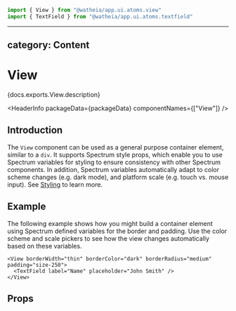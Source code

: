 <!-- Copyright 2020 Adobe. All rights reserved.
This file is licensed to you under the Apache License, Version 2.0 (the "License");
you may not use this file except in compliance with the License. You may obtain a copy
of the License at http://www.apache.org/licenses/LICENSE-2.0
Unless required by applicable law or agreed to in writing, software distributed under
the License is distributed on an "AS IS" BASIS, WITHOUT WARRANTIES OR REPRESENTATIONS
OF ANY KIND, either express or implied. See the License for the specific language
governing permissions and limitations under the License. -->



```jsx import
import { View } from "@watheia/app.ui.atoms.view"
import { TextField } from "@watheia/app.ui.atoms.textfield"
```

---

## category: Content

# View

<p>{docs.exports.View.description}</p>

<HeaderInfo packageData={packageData} componentNames={["View"]} />

## Introduction

The `View` component can be used as a general purpose container element, similar to a
`div`. It supports Spectrum style props, which enable you to use Spectrum variables for
styling to ensure consistency with other Spectrum components. In addition, Spectrum
variables automatically adapt to color scheme changes (e.g. dark mode), and platform
scale (e.g. touch vs. mouse input). See [Styling](styling.html) to learn more.

## Example

The following example shows how you might build a container element using Spectrum defined
variables for the border and padding. Use the color scheme and scale pickers to see how the
view changes automatically based on these variables.

```tsx example themeSwitcher=true
<View borderWidth="thin" borderColor="dark" borderRadius="medium" padding="size-250">
  <TextField label="Name" placeholder="John Smith" />
</View>
```

## Props

<PropTable component={docs.exports.View} links={docs.links} />
